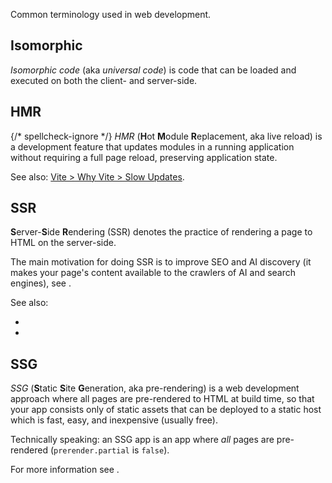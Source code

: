 
Common terminology used in web development.


## Isomorphic

*Isomorphic code* (aka *universal code*) is code that can be loaded and executed on both the client- and server-side.


## HMR

{/* spellcheck-ignore */}
*HMR* (**H**ot **M**odule **R**eplacement, aka live reload) is a development feature that updates modules in a running application without requiring a full page reload, preserving application state.

See also: [Vite > Why Vite > Slow Updates](https://vite.dev/guide/why.html#slow-updates).


## SSR

**S**erver-**S**ide **R**endering (SSR) denotes the practice of rendering a page to HTML on the server-side.

The main motivation for doing SSR is to improve SEO and AI discovery (it makes your page's content available to the crawlers of AI and search engines), see <Link href="/SPA-vs-SSR" />.

See also:

- <Link href="/pre-rendering" />
- <Link href="/SPA-vs-SSR" />


## SSG

*SSG* (**S**tatic **S**ite **G**eneration, aka pre-rendering) is a web development approach where all pages are pre-rendered to HTML at build time, so that your app consists only of static assets that can be deployed to a static host which is fast, easy, and inexpensive (usually free).

Technically speaking: an SSG app is an app where *all* pages are pre-rendered (<Link href="/prerender#partial">`prerender.partial`</Link> is `false`).

For more information see <Link href="/pre-rendering" />.

